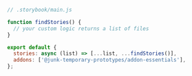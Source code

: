 ```js
// .storybook/main.js

function findStories() {
  // your custom logic returns a list of files
}

export default {
  stories: async (list) => [...list, ...findStories()],
  addons: ['@junk-temporary-prototypes/addon-essentials'],
};
```
